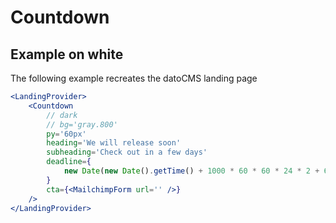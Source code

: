 
# Countdown

## Example on white

The following example recreates the datoCMS landing page

```jsx
<LandingProvider>
    <Countdown
        // dark
        // bg='gray.800'
        py='60px'
        heading='We will release soon'
        subheading='Check out in a few days'
        deadline={
            new Date(new Date().getTime() + 1000 * 60 * 60 * 24 * 2 + 60 * 3)
        }
        cta={<MailchimpForm url='' />}
    />
</LandingProvider>
```
